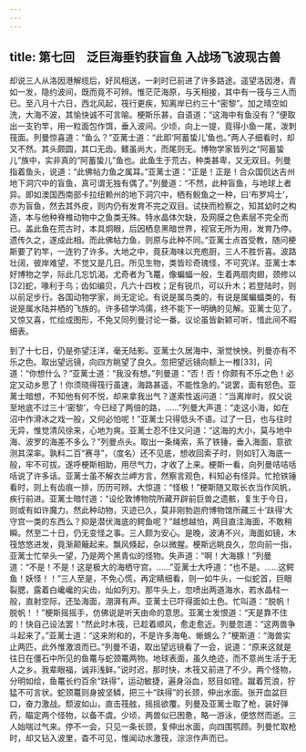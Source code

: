 ```yaml
---
---
---
```

title: 第七回　泛巨海垂钓获盲鱼 入战场飞波现古兽
---



却说三人从洛因港解缆后，好风相送，一刹时已前进了许多路途。遥望洛因港，青如一发，隐约波间，既而竟不可辨。惟茫茫海原，与天相接，其中有一筏与三人而已。至八月十六日，西北风起，筏行更疾，知离岸已约三十“密黎”。加之晴空如洗，大海不波，其愉快诚不可言喻。梗斯乐甚，自语道：“这海中有鱼没有？”便取出一支钓竿，用一粒面包作饵，垂入波间。少顷，向上一提，竟得小鱼一尾，泼刺筏面。列曼惊喜道：“鱼么？”亚蓠士道：“此即‘阿蓄蛰儿’鱼也。”两人子细看时，却又不然。其头颇圆，其口无齿。鳍虽尚大，而尾则无。博物学家皆列之“阿蓄蛰儿”族中，实非真的“阿蓄蛰儿”鱼也。此鱼生于荒古，种类甚卑，又无双目。列曼指着鱼头，说道：“此佛帖力鱼之属耳。”亚蓠士道：“正是！正是！合众国侃达吉州地下洞穴中的盲鱼，真可谓无独有偶了。”列曼道：“不然，此种盲鱼，与地球上者异。即如澳国西南部卡拉纽赖州的地下洞穴中，栖有鲵鱼之一种，曰‘布罗鸠士’，亦为盲鱼，然去其外皮，则内仍有发育不完之双目。试抉而检察之，知其幼时之构造，本与他种脊椎动物中之鱼类无殊。特水晶体欠缺，及网膜之色素层不完全而已。盖此鱼在荒古时，本具炯眼，后因栖息黑暗世界，视官无所为用，发育乃停。遗传久之，遂成此相。而此佛帖力鱼，则原与此种不同。”亚蓠士点首受教，随问梗斯要了钓竿，一连钓了许多。大地之中，竟获海味以充庖厨，三人不胜忻喜。波路壮阔，彼岸难望，不觉又是几日。所见生物，类皆珍奇瑰怪，不可究详。亚蓠士本好博物之学，际此几忘饥渴。尤奇者为飞鼍，像蝙蝠一般，生着两扇肉翅，颈修以[32]蛇，喙利于鸟；齿如编贝，凡六十四枚；足有锐爪，可以升木；若登陆时，则以前足步行。各国动物学家，尚无定论。有说是属鸟类的，有说是属蝙蝠类的，有说是属水陆并栖的飞族的。许多硕学鸿儒，终不能下一明确的见解。亚蓠士见了，又惊又喜，忙绘成图形，不免又同列曼讨论一番。议论虽皆新颖可听，惜此间不暇细表。

到了十七日，仍是弥望汪洋，毫无陆影。亚蓠士久居海中，渐觉怏怏。列曼亦有不乐之色。取出望远镜，向四方眺望了良久。忽把望远镜向额上一椎[33]，问道：“你想什么？”亚蓠士道：“我没有想。”列曼道：“否！否！你颇有不乐之色！必定又动乡思了！你须晓得筏行虽速，海路甚遥，不能性急的。”说罢，面有怒色。亚蓠士暗想，不知他有何不悦，却来拿我出气？遂索性返问道：“当离岸时，叔父说至地底不过三十‘密黎’，今已经了两倍的路，……”列曼大声道：“走这小海，如在沼中作滑冰之戏一般，又何必怕呢！”亚蓠士只得低头不语。过了一日，也与往时无异，惟觉清风徐来，心地为爽。亚蓠士忍不住又问道：“这海的大小，莫与地中海、波罗的海差不多么？”列曼点头。取出一条绳索，系了铁锤，垂入海面，意欲测其深率。孰料二百“赛寻”，（度名）还不见底，想收回索子时，则如钉入海底一般，牢不可拔。遂呼梗斯相助，用尽气力，才收了上来。梗斯一看，向列曼咭咭咶咶说了许多话。亚蓠士虽不解衣兰岬方言，然察言观色，料知必有怪异。忙抢铁锤看时，则上有齿痕一排，历历可辨。大惊道：“怪极！”梗斯随又取长衣当作风帆，疾行前进。亚蓠士暗忖道：“设伦敦博物院所藏开辟前巨兽之遗骸，复生于今日，则或有如许魔力。然此种动物，灭迹已久，莫非刚勃迦府博物馆所藏三十‘趺得’大守宫一类的东西么？抑是潜伏海底的鳄鱼呢？”越想越怕，两目直注海面，不敢稍瞬。然至二十日，仍无变怪之事。三人颇为安心。是晚，波涛不兴，海面如镜，木筏悠悠进发，竟渐颠簸起来。飘风倏起，杂以微腥。梗斯远眺良久，忽向前一指，亚蓠士忙举头一望，乃是两个黑青似的怪物。失声道：“啊！大海豚！”列曼道：“不是！不是！这是极大的海栖守宫。……”亚蓠士大呼道：“也不是。……这鳄鱼！妖怪！！”三人至是，不免心慌，再定睛细看，则一如牛头，一似蛇首，巨眼裂腮，露着白巉巉的尖齿，灿如列刃。那牛头上，忽喷出两道海水，若水晶柱一般，直射空际，还坠海面，淜湃有声。亚蓠士已吓得面如土色。忙叫道：“脱帆！脱帆！！”梗斯摇摇手，仿佛说是听天由命的意思。亚蓠士发恨道：“天是靠不住的！快自己设法罢！”然此时木筏，已趁着顺风，愈走愈近。列曼忽道：“这两兽争斗起来了。”亚蓠士道：“这来附和的，不是许多海龟、蜥蜴么？”梗斯道：“海兽实止两匹，此外惟激浪而已。”列曼不语，取出望远镜看了一会，说道：“原来这就是往日在僵石中所见的鱼鼍与蛇颈鼍两物。地球表面，虽久绝迹，而不意尚生活于无人之乡。我辈眼福，诚非浅鲜。”说时迟，那时快，木筏又前进了不少。两个怪物，分明如绘，鱼鼍长约百余“趺得”，运动敏捷，遍身浴血，怒目如镫。蹴着荒浪，狞猛不可言状。蛇颈鼍则身披坚鳞，把三十“趺得”的长颈，伸出水面。张开血盆巨口，奋力激战。颓波如山，直击筏舷，摇摇欲覆。列曼及亚蓠士取了枪，装好弹药，瞄定两个怪物，以备不虞。少顷，两兽似已困惫，略一游泳，便悠然而逝。三人始喘过气来。停不一会，只见一条长颈，复伸出水面，向四围鹗顾。列曼忙取枪时，却又钻入波里，杳不可见，惟闻动水激筏，淙淙作声而已。